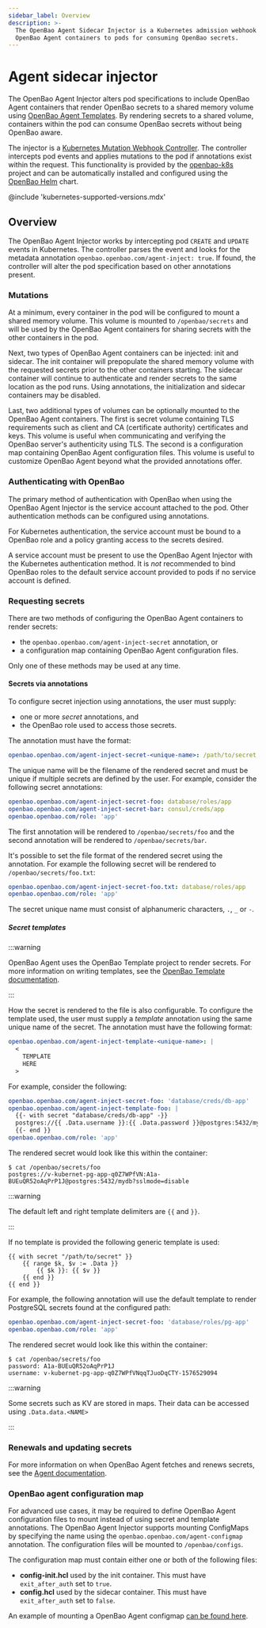 ```yaml
---
sidebar_label: Overview
description: >-
  The OpenBao Agent Sidecar Injector is a Kubernetes admission webhook that adds
  OpenBao Agent containers to pods for consuming OpenBao secrets.
---
```


# Agent sidecar injector

The OpenBao Agent Injector alters pod specifications to include OpenBao Agent
containers that render OpenBao secrets to a shared memory volume using
[OpenBao Agent Templates](/docs/agent-and-proxy/agent/template).
By rendering secrets to a shared volume, containers within the pod can consume
OpenBao secrets without being OpenBao aware.

The injector is a [Kubernetes Mutation Webhook Controller](https://kubernetes.io/docs/reference/access-authn-authz/admission-controllers/).
The controller intercepts pod events and applies mutations to the pod if annotations exist within
the request. This functionality is provided by the [openbao-k8s](https://github.com/openbao/openbao-k8s)
project and can be automatically installed and configured using the
[OpenBao Helm](https://github.com/openbao/openbao-helm) chart.

@include 'kubernetes-supported-versions.mdx'

## Overview

The OpenBao Agent Injector works by intercepting pod `CREATE` and `UPDATE`
events in Kubernetes. The controller parses the event and looks for the metadata
annotation `openbao.openbao.com/agent-inject: true`. If found, the controller will
alter the pod specification based on other annotations present.

### Mutations

At a minimum, every container in the pod will be configured to mount a shared
memory volume. This volume is mounted to `/openbao/secrets` and will be used by the OpenBao
Agent containers for sharing secrets with the other containers in the pod.

Next, two types of OpenBao Agent containers can be injected: init and sidecar. The
init container will prepopulate the shared memory volume with the requested
secrets prior to the other containers starting. The sidecar container will
continue to authenticate and render secrets to the same location as the pod runs.
Using annotations, the initialization and sidecar containers may be disabled.

Last, two additional types of volumes can be optionally mounted to the OpenBao Agent
containers. The first is secret volume containing TLS requirements such as client
and CA (certificate authority) certificates and keys. This volume is useful when
communicating and verifying the OpenBao server's authenticity using TLS. The second
is a configuration map containing OpenBao Agent configuration files. This volume is
useful to customize OpenBao Agent beyond what the provided annotations offer.

### Authenticating with OpenBao

The primary method of authentication with OpenBao when using the OpenBao Agent Injector
is the service account attached to the pod. Other authentication methods can be configured
using annotations.

For Kubernetes authentication, the service account must be bound to a OpenBao role and a
policy granting access to the secrets desired.

A service account must be present to use the OpenBao Agent Injector with the Kubernetes
authentication method. It is _not_ recommended to bind OpenBao roles to the default service
account provided to pods if no service account is defined.

### Requesting secrets

There are two methods of configuring the OpenBao Agent containers to render secrets:

- the `openbao.openbao.com/agent-inject-secret` annotation, or
- a configuration map containing OpenBao Agent configuration files.

Only one of these methods may be used at any time.

#### Secrets via annotations

To configure secret injection using annotations, the user must supply:

- one or more _secret_ annotations, and
- the OpenBao role used to access those secrets.

The annotation must have the format:

```yaml
openbao.openbao.com/agent-inject-secret-<unique-name>: /path/to/secret
```

The unique name will be the filename of the rendered secret and must be unique if
multiple secrets are defined by the user. For example, consider the following
secret annotations:

```yaml
openbao.openbao.com/agent-inject-secret-foo: database/roles/app
openbao.openbao.com/agent-inject-secret-bar: consul/creds/app
openbao.openbao.com/role: 'app'
```

The first annotation will be rendered to `/openbao/secrets/foo` and the second
annotation will be rendered to `/openbao/secrets/bar`.

It's possible to set the file format of the rendered secret using the annotation. For example the
following secret will be rendered to `/openbao/secrets/foo.txt`:

```yaml
openbao.openbao.com/agent-inject-secret-foo.txt: database/roles/app
openbao.openbao.com/role: 'app'
```

The secret unique name must consist of alphanumeric characters, `.`, `_` or `-`.

##### Secret templates

:::warning

OpenBao Agent uses the OpenBao Template project to render secrets. For more information
on writing templates, see the [OpenBao Template documentation](https://github.com/openbao/openbao-template).

:::

How the secret is rendered to the file is also configurable. To configure the template
used, the user must supply a _template_ annotation using the same unique name of
the secret. The annotation must have the following format:

```yaml
openbao.openbao.com/agent-inject-template-<unique-name>: |
  <
    TEMPLATE
    HERE
  >
```

For example, consider the following:

```yaml
openbao.openbao.com/agent-inject-secret-foo: 'database/creds/db-app'
openbao.openbao.com/agent-inject-template-foo: |
  {{- with secret "database/creds/db-app" -}}
  postgres://{{ .Data.username }}:{{ .Data.password }}@postgres:5432/mydb?sslmode=disable
  {{- end }}
openbao.openbao.com/role: 'app'
```

The rendered secret would look like this within the container:

```shell-session
$ cat /openbao/secrets/foo
postgres://v-kubernet-pg-app-q0Z7WPfVN:A1a-BUEuQR52oAqPrP1J@postgres:5432/mydb?sslmode=disable
```

:::warning

The default left and right template delimiters are `{{` and `}}`.

:::

If no template is provided the following generic template is used:

```
{{ with secret "/path/to/secret" }}
    {{ range $k, $v := .Data }}
        {{ $k }}: {{ $v }}
    {{ end }}
{{ end }}
```

For example, the following annotation will use the default template to render
PostgreSQL secrets found at the configured path:

```yaml
openbao.openbao.com/agent-inject-secret-foo: 'database/roles/pg-app'
openbao.openbao.com/role: 'app'
```

The rendered secret would look like this within the container:

```shell-session
$ cat /openbao/secrets/foo
password: A1a-BUEuQR52oAqPrP1J
username: v-kubernet-pg-app-q0Z7WPfVNqqTJuoDqCTY-1576529094
```

:::warning

Some secrets such as KV are stored in maps. Their data can be accessed using `.Data.data.<NAME>`

:::

### Renewals and updating secrets

For more information on when OpenBao Agent fetches and renews secrets, see the
[Agent documentation](/docs/agent-and-proxy/agent/template#renewals-and-updating-secrets).

### OpenBao agent configuration map

For advanced use cases, it may be required to define OpenBao Agent configuration
files to mount instead of using secret and template annotations. The OpenBao Agent
Injector supports mounting ConfigMaps by specifying the name using the `openbao.openbao.com/agent-configmap`
annotation. The configuration files will be mounted to `/openbao/configs`.

The configuration map must contain either one or both of the following files:

- **config-init.hcl** used by the init container. This must have `exit_after_auth` set to `true`.
- **config.hcl** used by the sidecar container. This must have `exit_after_auth` set to `false`.

An example of mounting a OpenBao Agent configmap [can be found here](/docs/platform/k8s/injector/examples#configmap-example).
